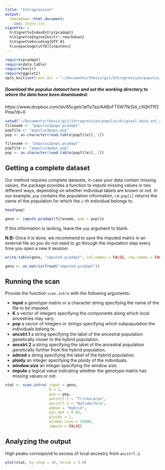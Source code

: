 ```yaml
---
title: "Introgression"
output: 
  rmarkdown::html_document:
    css: style.css
vignette: >
  %\VignetteIndexEntry{pcadapt}
  %\VignetteEngine{knitr::rmarkdown}
  %\VignetteEncoding{UTF-8}
  %\usepackage[utf8]{inputenc}
---
```


```r
require(pcadapt)
require(data.table)
require(knitr)
require(ggplot2)
opts_knit$set(root.dir = "~/Documents/thesis/git/Introgression/populus/Original_data_set_ch6_12_15/")
```

##### Download the populus dataset here and set the working directory to where the data have been downloaded:

https://www.dropbox.com/sh/85cgelc1af1s7az/AABvFT5W7NrDd_cXQHTff2Pma?dl=0


```r
setwd("~/Documents/thesis/git/Introgression/populus/Original_data_set_ch6_12_15/")
filename <- "populus3pops.pcadapt" 
popfile <- "populus3pops.pop" 
pop <- as.character(read.table(popfile)[, 1]) 
```

```r
filename <- "populus3pops.pcadapt" 
popfile <- "populus3pops.pop" 
pop <- as.character(read.table(popfile)[, 1]) 
```

## Getting a complete dataset

Our method requires complete datasets, in case your data contain missing values, the package provides a function to impute missing values in two different ways, depending on whether individual labels are known or not.
In our example, `pop` contains the population information, i.e `pop[i]` returns the name of the population for which the `i`-th individual belongs to. 

```r
head(pop)
```

```r
geno <- impute.pcadapt(filename, pop = pop)$x
```

If this information is lacking, leave the `pop` argument to blank.

**N.B:** Once it is done, we recommend to save the imputed matrix in an external file so you do not need to go through the imputation step every time you open a new `R` session: 
```r
write.table(geno, "imputed.pcadapt", col.names = FALSE, row.names = FALSE)
```

```r
geno <- as.matrix(fread("imputed.pcadapt"))
```

## Running the scan

Provide the function `scan.intro` with the following arguments:

- **input** a genotype matrix or a character string specifying the name of the file to be imputed.
- **K** a vector of integers specifying the components along which local ancestries may vary.
- **pop** a vector of integers or strings specifying which subpopulation the individuals belong to.
- **ancstrl.1** a string specifying the label of the ancestral population genetically closer to the hybrid population.
- **ancstrl.2** a string specifying the label of the ancestral population genetically further from the hybrid population.
- **admxd** a string specifying the label of the hybrid population.
- **ploidy** an integer specifying the ploidy of the individuals.
- **window.size** an integer specifying the window size.
- **impute** a logical value indicating whether the genotype matrix has missing values or not. 

```r
stat <- scan.intro( input = geno, 
                    K = 1, 
                    pop = pop, 
                    ancstrl.1 = "Trichocarpa", 
                    ancstrl.2 = "Balsamifera", 
                    admxd = "Hybrid", 
                    min.maf = 0.05,
                    ploidy = 2, 
                    window.size = 15000,
                    impute = FALSE)
```

## Analyzing the output

High peaks correspond to excess of local ancestry from `ancstrl.2`.

```r
plot(stat, by.step = 10, hline = 3.0)
```